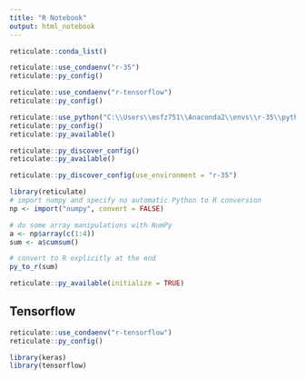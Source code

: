 ```yaml
---
title: "R Notebook"
output: html_notebook
---
```


```r
reticulate::conda_list()
```

```r
reticulate::use_condaenv("r-35")
reticulate::py_config()
```

```r
reticulate::use_condaenv("r-tensorflow")
reticulate::py_config()
```


```r
reticulate::use_python("C:\\Users\\msfz751\\Anaconda2\\envs\\r-35\\python.exe")
reticulate::py_config()
reticulate::py_available()
```

```r
reticulate::py_discover_config()
reticulate::py_available()
```

```r
reticulate::py_discover_config(use_environment = "r-35")
```


```r
library(reticulate)
# import numpy and specify no automatic Python to R conversion
np <- import("numpy", convert = FALSE)

# do some array manipulations with NumPy
a <- np$array(c(1:4))
sum <- a$cumsum()

# convert to R explicitly at the end
py_to_r(sum)
```

```r
reticulate::py_available(initialize = TRUE)
```

## Tensorflow 

```r
reticulate::use_condaenv("r-tensorflow")
reticulate::py_config()
```

```r
library(keras)
library(tensorflow)
```

